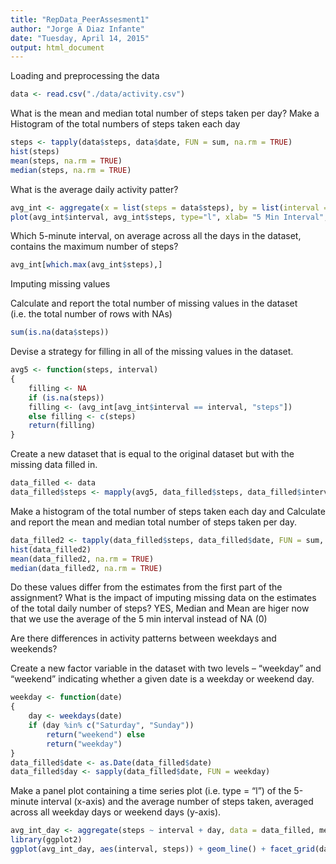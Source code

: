 ```yaml
---
title: "RepData_PeerAssesment1"
author: "Jorge A Diaz Infante"
date: "Tuesday, April 14, 2015"
output: html_document
---
```


Loading and preprocessing the data
```r
data <- read.csv("./data/activity.csv")
```

What is the mean and median total number of steps taken per day? 
Make a Histogram of the total numbers of steps taken each day
```r
steps <- tapply(data$steps, data$date, FUN = sum, na.rm = TRUE)
hist(steps)
mean(steps, na.rm = TRUE)
median(steps, na.rm = TRUE)
```

What is the average daily activity patter?
```r
avg_int <- aggregate(x = list(steps = data$steps), by = list(interval = data$interval), FUN = mean, na.rm = TRUE)
plot(avg_int$interval, avg_int$steps, type="l", xlab= "5 Min Interval", ylab= "Avg of Steps")
```


Which 5-minute interval, on average across all the days in the dataset, contains the maximum number of steps?
```r
avg_int[which.max(avg_int$steps),]
```

Imputing missing values

Calculate and report the total number of missing values in the dataset (i.e. the total number of rows with NAs)
```r
sum(is.na(data$steps))
```

Devise a strategy for filling in all of the missing values in the dataset. 
```r
avg5 <- function(steps, interval) 
{
    filling <- NA
    if (is.na(steps)) 
    filling <- (avg_int[avg_int$interval == interval, "steps"])   
    else filling <- c(steps) 
    return(filling)
}
```

Create a new dataset that is equal to the original dataset but with the missing data filled in.
```r
data_filled <- data
data_filled$steps <- mapply(avg5, data_filled$steps, data_filled$interval)
```

Make a histogram of the total number of steps taken each day and Calculate and report the mean and median total number of steps taken per day.

```r
data_filled2 <- tapply(data_filled$steps, data_filled$date, FUN = sum, na.rm = TRUE)
hist(data_filled2)
mean(data_filled2, na.rm = TRUE)
median(data_filled2, na.rm = TRUE)
```

Do these values differ from the estimates from the first part of the assignment? What is the impact of imputing missing data on the estimates of the total daily number of steps? YES, Median and Mean are higer now that we use the average of the 5 min interval instead of NA (0)


Are there differences in activity patterns between weekdays and weekends?


Create a new factor variable in the dataset with two levels -- "weekday" and "weekend" indicating whether a given date is a weekday or weekend day.

```r
weekday <- function(date) 
{
    day <- weekdays(date)
    if (day %in% c("Saturday", "Sunday")) 
        return("weekend") else  
        return("weekday") 
}
data_filled$date <- as.Date(data_filled$date)
data_filled$day <- sapply(data_filled$date, FUN = weekday)
```

Make a panel plot containing a time series plot (i.e. type = "l") of the 5-minute interval (x-axis) and the average number of steps taken, averaged across all weekday days or weekend days (y-axis).

```r
avg_int_day <- aggregate(steps ~ interval + day, data = data_filled, mean)
library(ggplot2)
ggplot(avg_int_day, aes(interval, steps)) + geom_line() + facet_grid(day ~ .) + xlab("5 Min Interval") + ylab("Steps")
```



